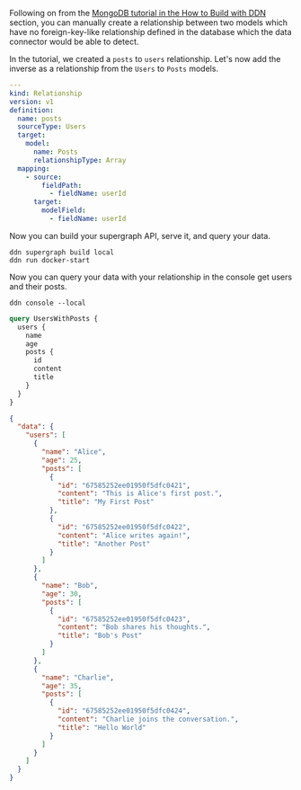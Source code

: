Following on from the [MongoDB tutorial in the How to Build with DDN](/how-to-build-with-promptql/with-mongodb.mdx)
section, you can manually create a relationship between two models which have no foreign-key-like relationship defined
in the database which the data connector would be able to detect.

In the tutorial, we created a `posts` to `users` relationship. Let's now add the inverse as a relationship from the
`Users` to `Posts` models.

```yaml title="Open the Users.hml file and add the following to the end:"
---
kind: Relationship
version: v1
definition:
  name: posts
  sourceType: Users
  target:
    model:
      name: Posts
      relationshipType: Array
  mapping:
    - source:
        fieldPath:
          - fieldName: userId
      target:
        modelField:
          - fieldName: userId
```

Now you can build your supergraph API, serve it, and query your data.

```ddn title="Build and run your supergraph API:"
ddn supergraph build local
ddn run docker-start
```

Now you can query your data with your relationship in the console get users and their posts.

```ddn title="Query your data:"
ddn console --local
```

```graphql
query UsersWithPosts {
  users {
    name
    age
    posts {
      id
      content
      title
    }
  }
}
```

```json
{
  "data": {
    "users": [
      {
        "name": "Alice",
        "age": 25,
        "posts": [
          {
            "id": "67585252ee01950f5dfc0421",
            "content": "This is Alice's first post.",
            "title": "My First Post"
          },
          {
            "id": "67585252ee01950f5dfc0422",
            "content": "Alice writes again!",
            "title": "Another Post"
          }
        ]
      },
      {
        "name": "Bob",
        "age": 30,
        "posts": [
          {
            "id": "67585252ee01950f5dfc0423",
            "content": "Bob shares his thoughts.",
            "title": "Bob's Post"
          }
        ]
      },
      {
        "name": "Charlie",
        "age": 35,
        "posts": [
          {
            "id": "67585252ee01950f5dfc0424",
            "content": "Charlie joins the conversation.",
            "title": "Hello World"
          }
        ]
      }
    ]
  }
}
```
